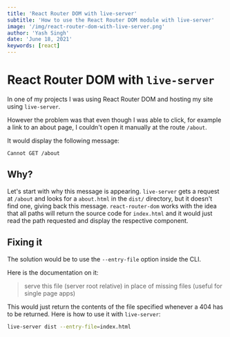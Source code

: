 ```yaml
---
title: 'React Router DOM with live-server'
subtitle: 'How to use the React Router DOM module with live-server'
image: '/img/react-router-dom-with-live-server.png'
author: 'Yash Singh'
date: 'June 18, 2021'
keywords: [react]
---
```


# React Router DOM with `live-server`

In one of my projects I was using React Router DOM and hosting my site using `live-server`.

However the problem was that even though I was able to click, for example a link
to an about page, I couldn't open it manually at the route `/about`.

It would display the following message:

```text
Cannot GET /about
```

## Why?

Let's start with why this message is appearing. `live-server` gets a request at `/about`
and looks for a `about.html` in the `dist/` directory, but it doesn't find one, giving
back this message. `react-router-dom` works with the idea that all paths will return
the source code for `index.html` and it would just read the path requested and display
the respective component.

## Fixing it

The solution would be to use the `--entry-file` option inside the CLI.

Here is the documentation on it:

> serve this file (server root relative) in place of
> missing files (useful for single page apps)

This would just return the contents of the file specified whenever a 404
has to be returned. Here is how to use it with `live-server`:

```sh
live-server dist --entry-file=index.html
```
